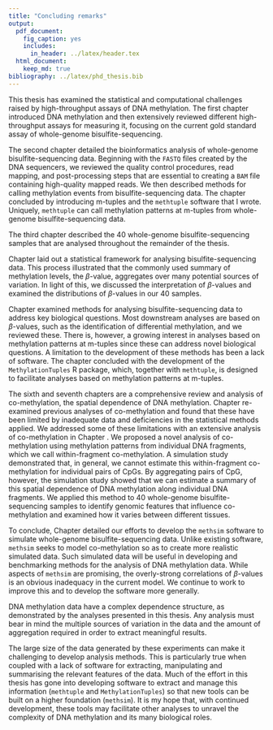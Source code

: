 ```yaml
---
title: "Concluding remarks"
output:
  pdf_document:
    fig_caption: yes
    includes:
      in_header: ../latex/header.tex
  html_document:
    keep_md: true
bibliography: ../latex/phd_thesis.bib
---
```


\chapter{Concluding remarks}\label{chap:concluding_remarks}

This thesis has examined the statistical and computational challenges raised by high-throughput assays of DNA methylation. The first chapter introduced DNA methylation and then extensively reviewed different high-throughput assays for measuring it, focusing on the current gold standard assay of whole-genome bisulfite-sequencing.

The second chapter detailed the bioinformatics analysis of whole-genome bisulfite-sequencing data. Beginning with the `FASTQ` files created by the DNA sequencers, we reviewed the quality control procedures, read mapping, and post-processing steps that are essential to creating a `BAM` file containing high-quality mapped reads. We then described methods for calling methylation events from bisulfite-sequencing data. The chapter concluded by introducing m-tuples and the `methtuple` software that I wrote. Uniquely, `methtuple` can call methylation patterns at m-tuples from whole-genome bisulfite-sequencing data.

The third chapter described the 40 whole-genome bisulfite-sequencing samples that are analysed throughout the remainder of the thesis.

Chapter \ref{chap:wgbs_statistical_framework} laid out a statistical framework for analysing bisulfite-sequencing data. This process illustrated that the commonly used summary of methylation levels, the $\beta$-value, aggregates over many potential sources of variation. In light of this, we discussed the interpretation of $\beta$-values and examined the distributions of $\beta$-values in our 40 samples.

Chapter \ref{chap:wgbs_downstream_analyses} examined methods for analysing bisulfite-sequencing data to address key biological questions. Most downstream analyses are based on $\beta$-values, such as the identification of differential methylation, and we reviewed these. There is, however, a growing interest in analyses based on methylation patterns at m-tuples since these can address novel biological questions. A limitation to the development of these methods has been a lack of software. The chapter concluded with the development of the `MethylationTuples` R package, which, together with `methtuple`, is designed to facilitate analyses based on methylation patterns at m-tuples.

The sixth and seventh chapters are a comprehensive review and analysis of co-methylation, the spatial dependence of DNA methylation. Chapter \ref{chap:co-methylation_review} re-examined previous analyses of co-methylation and found that these have been limited by inadequate data and deficiencies in the statistical methods applied. We addressed some of these limitations with an extensive analysis of co-methylation in Chapter \ref{chap:co-methylation}. We proposed a novel analysis of co-methylation using methylation patterns from individual DNA fragments, which we call within-fragment co-methylation. A simulation study demonstrated that, in general, we cannot estimate this within-fragment co-methylation for individual pairs of CpGs. By aggregating pairs of CpG, however, the simulation study showed that we can estimate a summary of this spatial dependence of DNA methylation along individual DNA fragments. We applied this method to 40 whole-genome bisulfite-sequencing samples to identify genomic features that influence co-methylation and examined how it varies between different tissues.

To conclude, Chapter \ref{chap:methsim} detailed our efforts to develop the `methsim` software to simulate whole-genome bisulfite-sequencing data. Unlike existing software, `methsim` seeks to model co-methylation so as to create more realistic simulated data. Such simulated data will be useful in developing and benchmarking methods for the analysis of DNA methylation data. While aspects of `methsim` are promising, the overly-strong correlations of $\beta$-values is an obvious inadequacy in the current model. We continue to work to improve this and to develop the software more generally.

DNA methylation data have a complex dependence structure, as demonstrated by the analyses presented in this thesis. Any analysis must bear in mind the multiple sources of variation in the data and the amount of aggregation required in order to extract meaningful results.

The large size of the data generated by these experiments can make it challenging to develop analysis methods. This is particularly true when coupled with a lack of software for extracting, manipulating and summarising the relevant features of the data. Much of the effort in this thesis has gone into developing software to extract and manage this information (`methtuple` and `MethylationTuples`) so that new tools can be built on a higher foundation (`methsim`). It is my hope that, with continued development, these tools may facilitate other analyses to unravel the complexity of DNA methylation and its many biological roles.
